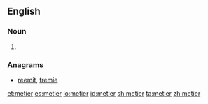 {{also|Metier|métier}}
==English==

===Noun===
{{en-noun}}

# {{alternative spelling of|métier|lang=en}}

===Anagrams===
* [[reemit#English|reemit]], [[tremie#English|tremie]]

[[et:metier]]
[[es:metier]]
[[io:metier]]
[[id:metier]]
[[sh:metier]]
[[ta:metier]]
[[zh:metier]]